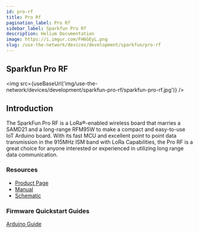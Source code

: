 ```yaml
---
id: pro-rf
title: Pro Rf
pagination_label: Pro Rf
sidebar_label: Sparkfun Pro Rf
description: Helium Documentation
image: https://i.imgur.com/FH6GEyL.png
slug: /use-the-network/devices/development/sparkfun/pro-rf
---
```



## Sparkfun Pro RF

<img
  src={useBaseUrl('img/use-the-network/devices/development/sparkfun-pro-rf/sparkfun-pro-rf.jpg')}
/>

## Introduction

The SparkFun Pro RF is a LoRa®-enabled wireless board that marries a SAMD21 and a long-range RFM95W
to make a compact and easy-to-use IoT Arduino board. With its fast MCU and excellent point to point
data transmission in the 915MHz ISM band with LoRa Capabilities, the Pro RF is a great choice for
anyone interested or experienced in utilizing long range data communication.

### Resources

- [Product Page](https://www.sparkfun.com/products/14916)
- [Manual](https://learn.sparkfun.com/tutorials/sparkfun-samd21-pro-rf-hookup-guide?_ga=2.165621823.1036802692.1607713936-859284285.1605745645#introduction)
- [Schematic ](https://cdn.sparkfun.com/assets/f/f/8/e/f/SAMD21_Pro_RF_v11_Schematic.pdf)

### Firmware Quickstart Guides

[Arduino Guide](/use-the-network/devices/development/sparkfun/pro-rf/arduino)
